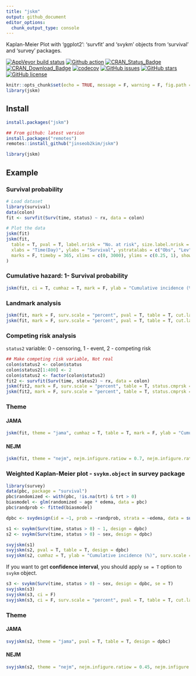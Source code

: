 ```yaml
---
title: "jskm"
output: github_document
editor_options: 
  chunk_output_type: console
---
```


Kaplan-Meier Plot with 'ggplot2': 'survfit' and 'svykm' objects from 'survival' and 'survey' packages.

[![AppVeyor build status](https://ci.appveyor.com/api/projects/status/github/jinseob2kim/jskm?branch=master&svg=true)](https://ci.appveyor.com/project/jinseob2kim/jskm)
[![Github action](https://github.com/jinseob2kim/jskm/workflows/R-CMD-check/badge.svg)](https://github.com/jinseob2kim/jskm/actions)
[![CRAN\_Status\_Badge](https://www.r-pkg.org/badges/version/jskm)](https://cran.r-project.org/package=jskm)
[![CRAN\_Download\_Badge](https://cranlogs.r-pkg.org/badges/jskm)](https://CRAN.R-project.org/package=jskm)
[![codecov](https://codecov.io/github/jinseob2kim/jskm/branch/master/graphs/badge.svg)](https://app.codecov.io/github/jinseob2kim/jskm)
[![GitHub issues](https://img.shields.io/github/issues/jinseob2kim/jskm.svg)](https://github.com/jinseob2kim/jskm/issues)
[![GitHub stars](https://img.shields.io/github/stars/jinseob2kim/jskm.svg)](https://github.com/jinseob2kim/jskm/stargazers)
[![GitHub license](https://img.shields.io/github/license/jinseob2kim/jskm.svg)](https://github.com/jinseob2kim/jskm/blob/master/LICENSE)

```r
knitr::opts_chunk$set(echo = TRUE, message = F, warning = F, fig.path = "man/figures/README-")
library(jskm)
```


## Install
```r
install.packages("jskm")

## From github: latest version
install.packages("remotes")
remotes::install_github("jinseob2kim/jskm")

library(jskm)
```


## Example

### Survival probability
```r
# Load dataset
library(survival)
data(colon)
fit <- survfit(Surv(time, status) ~ rx, data = colon)

# Plot the data
jskm(fit)
jskm(fit,
  table = T, pval = T, label.nrisk = "No. at risk", size.label.nrisk = 8,
  xlabs = "Time(Day)", ylabs = "Survival", ystratalabs = c("Obs", "Lev", "Lev + 5FU"), ystrataname = "rx",
  marks = F, timeby = 365, xlims = c(0, 3000), ylims = c(0.25, 1), showpercent = T
)
```

### Cumulative hazard: 1- Survival probability
```r
jskm(fit, ci = T, cumhaz = T, mark = F, ylab = "Cumulative incidence (%)", surv.scale = "percent", pval = T, pval.size = 6, pval.coord = c(300, 0.7))
```

### Landmark analysis 

```r
jskm(fit, mark = F, surv.scale = "percent", pval = T, table = T, cut.landmark = 500)
jskm(fit, mark = F, surv.scale = "percent", pval = T, table = T, cut.landmark = 500, showpercent = T)
```

### Competing risk analysis

`status2` variable: 0 - censoring, 1 - event, 2 - competing risk
```r
## Make competing risk variable, Not real
colon$status2 <- colon$status
colon$status2[1:400] <- 2
colon$status2 <- factor(colon$status2)
fit2 <- survfit(Surv(time, status2) ~ rx, data = colon)
jskm(fit2, mark = F, surv.scale = "percent", table = T, status.cmprsk = "1")
jskm(fit2, mark = F, surv.scale = "percent", table = T, status.cmprsk = "1", showpercent = T, cut.landmark = 500)
```

### Theme 

#### JAMA

```r
jskm(fit, theme = "jama", cumhaz = T, table = T, mark = F, ylab = "Cumulative incidence (%)", surv.scale = "percent", pval = T, pval.size = 6, pval.coord = c(300, 0.7))
```

#### NEJM

```r
jskm(fit, theme = "nejm", nejm.infigure.ratiow = 0.7, nejm.infigure.ratioh = 0.4, nejm.infigure.ylim = c(0, 0.7), cumhaz = T, table = T, mark = F, ylab = "Cumulative incidence (%)", surv.scale = "percent", pval = T, pval.size = 6, pval.coord = c(300, 0.7))
```

### Weighted Kaplan-Meier plot - `svykm.object` in **survey** package

```r
library(survey)
data(pbc, package = "survival")
pbc$randomized <- with(pbc, !is.na(trt) & trt > 0)
biasmodel <- glm(randomized ~ age * edema, data = pbc)
pbc$randprob <- fitted(biasmodel)

dpbc <- svydesign(id = ~1, prob = ~randprob, strata = ~edema, data = subset(pbc, randomized))

s1 <- svykm(Surv(time, status > 0) ~ 1, design = dpbc)
s2 <- svykm(Surv(time, status > 0) ~ sex, design = dpbc)

svyjskm(s1)
svyjskm(s2, pval = T, table = T, design = dpbc)
svyjskm(s2, cumhaz = T, ylab = "Cumulative incidence (%)", surv.scale = "percent", pval = T, design = dpbc, pval.coord = c(300, 0.7), showpercent = T)
```

If you want to get **confidence interval**, you should apply `se = T` option to `svykm` object.

```r
s3 <- svykm(Surv(time, status > 0) ~ sex, design = dpbc, se = T)
svyjskm(s3)
svyjskm(s3, ci = F)
svyjskm(s3, ci = F, surv.scale = "percent", pval = T, table = T, cut.landmark = 1000, showpercent = T)
```

### Theme 

#### JAMA
```r
svyjskm(s2, theme = "jama", pval = T, table = T, design = dpbc)
```

#### NEJM

```r
svyjskm(s2, theme = "nejm", nejm.infigure.ratiow = 0.45, nejm.infigure.ratioh = 0.4, nejm.infigure.ylim = c(0.2, 1), pval = T, table = T, design = dpbc)
```
